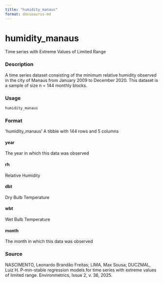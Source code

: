 ```yaml
---
title: "humidity_manaus"
format: docusaurus-md
---
```


# humidity_manaus

Time series with Extreme Values of Limited Range

### Description

A time series dataset consisting of the minimum relative humidity observed in the city of Manaus from January 2009 to December 2020. This dataset is a sample of size n = 144 monthly blocks.


### Usage

```r
humidity_manaus
```

### Format

‘humidity_manaus’ A tibble with 144 rows and 5 columns

#### year

The year in which this data was observed

#### rh

Relative Humidity

#### dbt

Dry Bulb Temperature

#### wbt

Wet Bulb Temperature

#### month

The month in which this data was observed


### Source

NASCIMENTO, Leonardo Brandão Freitas; LIMA, Max Sousa; DUCZMAL, Luiz H. P-min-stable regression models for time series with extreme values of limited range. Environmetrics, Issue 2, v. 36, 2025.
